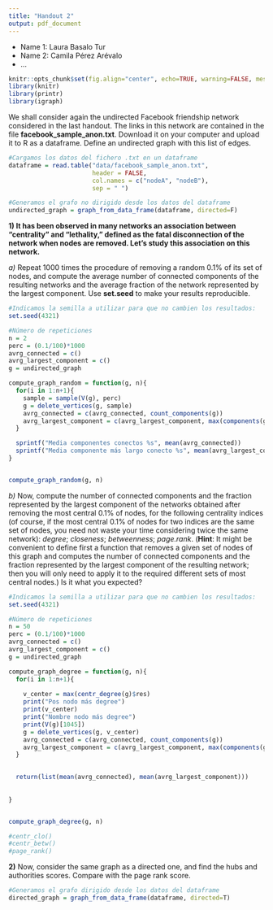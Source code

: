 ```yaml
---
title: "Handout 2"
output: pdf_document
---
```


* Name 1: Laura Basalo Tur
* Name 2: Camila Pérez Arévalo
* ...

```r
knitr::opts_chunk$set(fig.align="center", echo=TRUE, warning=FALSE, message=FALSE,autodep = TRUE,cache=TRUE)
library(knitr)
library(printr)
library(igraph)
```

We shall consider again the undirected Facebook friendship network considered in the last handout. The links in this network are contained in the file **facebook_sample_anon.txt**. Download it on your computer and upload it to R as a dataframe. Define an undirected graph with this list of edges.

```r
#Cargamos los datos del fichero .txt en un dataframe
dataframe = read.table("data/facebook_sample_anon.txt",
                       header = FALSE, 
                       col.names = c("nodeA", "nodeB"),
                       sep = " ")

#Generamos el grafo no dirigido desde los datos del dataframe
undirected_graph = graph_from_data_frame(dataframe, directed=F)

```


**1) It has been observed in many networks an association between "centrality" and "lethality," defined as the fatal disconnection of the network when nodes are removed. Let's study this association on this network.**

*a)* Repeat 1000 times the procedure of removing a random 0.1% of its set of nodes, and compute the average number of connected components of the resulting networks and the average fraction of the network represented by the largest component. Use **set.seed** to make your results reproducible.


```r

#Indicamos la semilla a utilizar para que no cambien los resultados:
set.seed(4321)

#Número de repeticiones
n = 2
perc = (0.1/100)*1000
avrg_connected = c()
avrg_largest_component = c()
g = undirected_graph

compute_graph_random = function(g, n){
  for(i in 1:n+1){
    sample = sample(V(g), perc)
    g = delete_vertices(g, sample)
    avrg_connected = c(avrg_connected, count_components(g))
    avrg_largest_component = c(avrg_largest_component, max(components(g)$csize))
  }

  sprintf("Media componentes conectos %s", mean(avrg_connected))
  sprintf("Media componente más largo conecto %s", mean(avrg_largest_component))
}


compute_graph_random(g, n)

```


*b)* Now, compute the number of connected components and the fraction represented by the largest component of the networks obtained after removing the most central 0.1% of nodes, for the following centrality indices (of course, if the most central 0.1% of nodes for two indices are the same set of nodes, you need not waste your time considering twice the same network): *degree*; *closeness*; *betweenness*; *page.rank*. (**Hint**: It might be convenient to define first a function that removes a given set of nodes of this graph and computes the number of connected components and the fraction represented by the largest component of the resulting network; then you will only need to apply it to the required different sets of most central nodes.) Is it what you expected? 

```r

#Indicamos la semilla a utilizar para que no cambien los resultados:
set.seed(4321)

#Número de repeticiones
n = 50
perc = (0.1/100)*1000
avrg_connected = c()
avrg_largest_component = c()
g = undirected_graph

compute_graph_degree = function(g, n){
  for(i in 1:n+1){
    
    v_center = max(centr_degree(g)$res)
    print("Pos nodo más degree")
    print(v_center)
    print("Nombre nodo más degree")
    print(V(g)[1045])
    g = delete_vertices(g, v_center)
    avrg_connected = c(avrg_connected, count_components(g))
    avrg_largest_component = c(avrg_largest_component, max(components(g)$csize))
  }

  
  return(list(mean(avrg_connected), mean(avrg_largest_component)))
  
  
}


compute_graph_degree(g, n)

```



```r
#centr_clo()
#centr_betw()
#page_rank()
```



**2)** Now, consider the same graph as a directed one, and find the hubs and authorities scores. Compare with the page rank score. 

```r

#Generamos el grafo dirigido desde los datos del dataframe
directed_graph = graph_from_data_frame(dataframe, directed=T)
```

